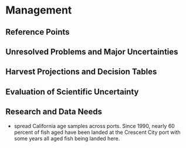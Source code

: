 # Management 

## Reference Points

## Unresolved Problems and Major Uncertainties

## Harvest Projections and Decision Tables

## Evaluation of Scientific Uncertainty

## Research and Data Needs

- spread California age samples across ports. Since 1990, nearly 60 percent of fish aged have been landed at the Crescent City port with some years all aged fish being landed here. 
